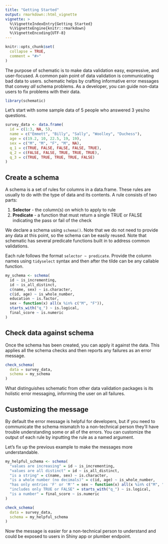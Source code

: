 ```yaml
---
title: "Getting Started"
output: rmarkdown::html_vignette
vignette: >
  %\VignetteIndexEntry{Getting Started}
  %\VignetteEngine{knitr::rmarkdown}
  %\VignetteEncoding{UTF-8}
---
```


```r
knitr::opts_chunk$set(
  collapse = TRUE,
  comment = "#>"
)
```

The purpose of schematic is to make data validation easy, expressive, and user-focused. A common pain point of data validation is communicating bad data to users. schematic helps by crafting informative error messages that convey *all* schema problems. As a developer, you can guide non-data users to fix problems with their data.

```r
library(schematic)
```

Let's start with some sample data of 5 people who answered 3 yes/no questions.

```r
survey_data <- data.frame(
  id = c(1:3, NA, 5),
  name = c("Emmett", "Billy", "Sally", "Woolley", "Duchess"),
  age = c(19.2, 10, 22.5, 19, 19),
  sex = c("M", "M", "F", "M", NA),
  q_1 = c(TRUE, FALSE, FALSE, FALSE, TRUE),
  q_2 = c(FALSE, FALSE, TRUE, TRUE, TRUE),
  q_3 = c(TRUE, TRUE, TRUE, TRUE, FALSE)
)
```

## Create a schema

A schema is a set of rules for columns in a data.frame. These rules are usually to do with the type of data and its contents. A rule consists of two parts:

1.  **Selector** - the column(s) on which to apply to rule
2.  **Predicate** - a function that must return a single TRUE or FALSE indicating the pass or fail of the check

We declare a schema using `schema()`. Note that we do not need to provide any data at this point, so the schema can be easily reused. Note that schematic has several predicate functions built in to address common validations.

Each rule follows the format `selector ~ predicate`. Provide the column names using `tidyselect` syntax and then after the tilde can be any callable function.

```r
my_schema <- schema(
  id ~ is_incrementing,
  id ~ is_all_distinct,
  c(name, sex) ~ is.character,
  c(id, age) ~ is_whole_number,
  education ~ is.factor,
  sex ~ function(x) all(x %in% c("M", "F")),
  starts_with("q_") ~ is.logical,
  final_score ~ is.numeric
)
```

## Check data against schema

Once the schema has been created, you can apply it against the data. This applies all the schema checks and then reports any failures as an error message.

```r
check_schema(
  data = survey_data,
  schema = my_schema
)
```

What distinguishes schematic from other data validation packages is its holistic error messaging, informing the user on all failures.

## Customizing the message

By default the error message is helpful for developers, but if you need to communicate the schema mismatch to a non-technical person they'll have trouble understanding some or all of the errors. You can customize the output of each rule by inputting the rule as a named argument.

Let's fix up the previous example to make the messages more understandable.

```r
my_helpful_schema <- schema(
  "values are increasing" = id ~ is_incrementing,
  "values are all distinct" = id ~ is_all_distinct,
  "is a string" = c(name, sex) ~ is.character,
  "is a whole number (no decimals)" = c(id, age) ~ is_whole_number,
  "has only entries 'F' or 'M'" = sex ~ function(x) all(x %in% c("M", "F")),
  "includes only TRUE or FALSE" = starts_with("q_") ~ is.logical,
  "is a number" = final_score ~ is.numeric
)

check_schema(
  data = survey_data,
  schema = my_helpful_schema
)
```

Now the message is easier for a non-technical person to understand and could be exposed to users in Shiny app or plumber endpoint.
